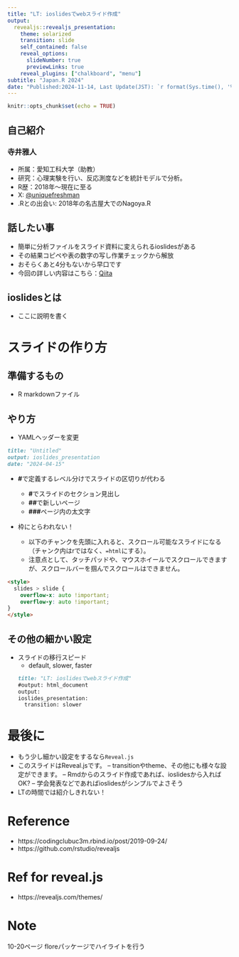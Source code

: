 ```yaml
---
title: "LT: ioslidesでwebスライド作成"
output:
  revealjs::revealjs_presentation:
    theme: solarized
    transition: slide
    self_contained: false
    reveal_options:
      slideNumber: true
      previewLinks: true
    reveal_plugins: ["chalkboard", "menu"]
subtitle: "Japan.R 2024"
date: "Published:2024-11-14, Last Update(JST): `r format(Sys.time(), '%Y-%m-%d %X')`"
---
```


```r
knitr::opts_chunk$set(echo = TRUE)
```

## 自己紹介

### 寺井雅人

- 所属：愛知工科大学（助教）
- 研究：心理実験を行い、反応測度などを統計モデルで分析。
- R歴：2018年～現在に至る
- X: [\@uniquefreshman](https://twitter.com/uniquefreshman)
- .Rとの出会い: 2018年の名古屋大でのNagoya.R

## 話したい事

- 簡単に分析ファイルをスライド資料に変えられるioslidesがある
- その結果コピペや表の数字の写し作業チェックから解放
- おそらくあと4分もないから早口です
- 今回の詳しい内容はこちら：[Qiita](https://qiita.com/masato-terai)

## ioslidesとは
- ここに説明を書く

# スライドの作り方

## 準備するもの
- R markdownファイル

## やり方
- YAMLヘッダーを変更

```markdown
title: "Untitled"
output: ioslides_presentation
date: "2024-04-15"
```

-   **\#**で定義するレベル分けでスライドの区切りが代わる

    -   **\#**でスライドのセクション見出し
    -   **\##**で新しいページ
    -   **\###**ページ内の太文字

-   枠にとらわれない！

    -   以下のチャンクを先頭に入れると、スクロール可能なスライドになる（チャンク内はrではなく、`=html`にする）。
    -   注意点として、タッチパッドや、マウスホイールでスクロールできますが、スクロールバーを掴んでスクロールはできません。

```markdown
<style>
  slides > slide {
    overflow-x: auto !important;
    overflow-y: auto !important;
}
</style>
```

## その他の細かい設定
- スライドの移行スピード
    - default, slower, faster
```markdown
title: "LT: ioslidesでwebスライド作成"
#output: html_document
output:
  ioslides_presentation:
    transition: slower
```

# 最後に
- もう少し細かい設定をするなら```Reveal.js```
- このスライドはReveal.jsです。
-- transitionやtheme、その他にも様々な設定ができます。
-- Rmdからのスライド作成であれば、ioslidesから入ればOK?
-- 学会発表などであればioslidesがシンプルでよさそう
- LTの時間では紹介しきれない！

# Reference
- https://codingclubuc3m.rbind.io/post/2019-09-24/
- https://github.com/rstudio/revealjs

# Ref for reveal.js
- https://revealjs.com/themes/

# Note
10-20ページ
floreパッケージでハイライトを行う